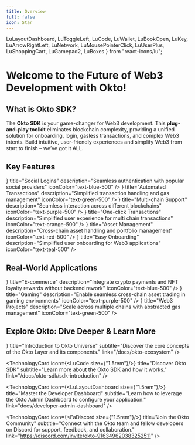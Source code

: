 ```yaml
---
title: Overview
full: false
icon: Star
---
```


  LuLayoutDashboard, LuToggleLeft, LuCode, LuWallet, LuBookOpen, 
  LuKey, LuArrowRightLeft, LuNetwork, LuMousePointerClick, 
  LuUserPlus, LuShoppingCart, LuGamepad2, LuBoxes
} from "react-icons/lu";

# Welcome to the Future of Web3 Development with Okto!

<QuickStartBanner />

## What is Okto SDK?

The **Okto SDK** is your game-changer for Web3 development. This **plug-and-play toolkit** eliminates blockchain complexity, providing a unified solution for onboarding, login, gasless transactions, and complex Web3 intents. Build intuitive, user-friendly experiences and simplify Web3 from start to finish – we’ve got it ALL.

## Key Features

<div className="grid grid-cols-1 md:grid-cols-3 gap-6">
  <FeatureCard
    icon={<LuKey size={20} />}
    title="Social Logins"
    description="Seamless authentication with popular social providers"
    iconColor="text-blue-500"
  />
  <FeatureCard
    icon={<LuArrowRightLeft size={20} />}
    title="Automated Transactions"
    description="Simplified transaction handling and gas management"
    iconColor="text-green-500"
  />
  <FeatureCard
    icon={<LuNetwork size={20} />}
    title="Multi-chain Support"
    description="Seamless interaction across different blockchains"
    iconColor="text-purple-500"
  />
  <FeatureCard
    icon={<LuMousePointerClick size={20} />}
    title="One-click Transactions"
    description="Simplified user experience for multi chain transactions"
    iconColor="text-orange-500"
  />
  <FeatureCard
    icon={<LuWallet size={20} />}
    title="Asset Management"
    description="Cross-chain asset handling and portfolio management"
    iconColor="text-red-500"
  />
  <FeatureCard
    icon={<LuUserPlus size={20} />}
    title="Easy Onboarding"
    description="Simplified user onboarding for Web3 applications"
    iconColor="text-teal-500"
  />
</div>

## Real-World Applications

<div className="grid grid-cols-1 md:grid-cols-3 gap-6">
  <FeatureCard
    icon={<LuShoppingCart size={20} />}
    title="E-commerce"
    description="Integrate crypto payments and NFT loyalty rewards without backend rework"
    iconColor="text-blue-500"
  />
  <FeatureCard
    icon={<LuGamepad2 size={20} />}
    title="Gaming"
    description="Enable seamless cross-chain asset trading in gaming environments"
    iconColor="text-purple-500"
  />
  <FeatureCard
    icon={<LuBoxes size={20} />}
    title="Web3 Projects"
    description="Scale across multiple chains with abstracted gas management"
    iconColor="text-green-500"
  />
</div>

## Explore Okto: Dive Deeper & Learn More

<div className="grid grid-cols-1 md:grid-cols-2 gap-3 md:gap-6 lg:gap-8">
  <TechnologyCard
      icon={<LuBookOpen size={"1.5rem"}/>}
      title="Introduction to Okto Universe"
      subtitle="Discover the core concepts of the Okto Layer and its components."
      link="/docs/okto-ecosystem"
  />

  <TechnologyCard
      icon={<LuCode size={"1.5rem"}/>}
      title="Discover Okto SDK"
      subtitle="Learn more about the Okto SDK and how it works."
      link="/docs/okto-sdk/sdk-introduction"
  />

  <TechnologyCard
      icon={<LuLayoutDashboard size={"1.5rem"}/>}
      title="Master the Developer Dashboard"
      subtitle="Learn how to leverage the Okto Admin Dashboard to configure your application."
      link="docs/developer-admin-dashboard"
  />

   <TechnologyCard
      icon={<FaDiscord size={"1.5rem"}/>}
      title="Join the Okto Community"
      subtitle="Connect with the Okto team and fellow developers on Discord for support, feedback, and collaboration."
      link="https://discord.com/invite/okto-916349620383252511"
  />
</div>